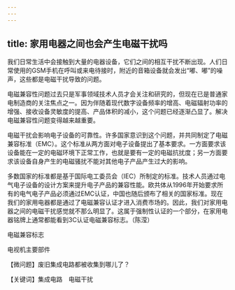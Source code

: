 ```yaml
---
---
---
```

title: 家用电器之间也会产生电磁干扰吗
---




我们日常生活中会接触到大量的电器设备，它们之间的相互干扰不断出现。人们日常使用的GSM手机在呼叫或来电待接时，附近的音箱设备就会发出“嘟、嘟”的噪声，这些都是电磁干扰导致的问题。

电磁兼容性问题过去只是军事领域技术人员才会关注和研究的，但现在已是普通家电制造商的关注焦点之一。因为伴随着现代数字设备频率的增高、电磁辐射功率的增强、接收设备灵敏度的提高、产品体积的减小，这个问题已经逐渐凸显了。解决电磁兼容性问题变得越来越重要。

电磁干扰会影响电子设备的可靠性。许多国家意识到这个问题，并共同制定了电磁兼容标准（EMC）。这个标准从两方面对电子设备提出了基本要求。一方面要求该设备能在一定的电磁环境下正常工作，也就是要有一定的电磁抗扰度；另一方面要求该设备自身产生的电磁骚扰不能对其他电子产品产生过大的影响。

多数国家的标准都是基于国际电工委员会（IEC）所制定的标准。技术人员通过电气电子设备的设计方案来提升电子产品的兼容性能。欧共体从1996年开始要求所有的电气电子产品必须通过EMC认证，中国也随后颁布了相关的国家标准。现在我们的家用电器都是通过了电磁兼容认证才进入消费市场的。因此，我们对家用电器之间的电磁干扰感觉就不那么明显了。这属于强制性认证的一个部分，在家用电器铭牌上通常都能看到3C认证电磁兼容标志。（陈滢）

电磁兼容标志



电视机主要部件





【微问题】废旧集成电路都被收集到哪儿了？

【关键词】集成电路　电磁干扰
